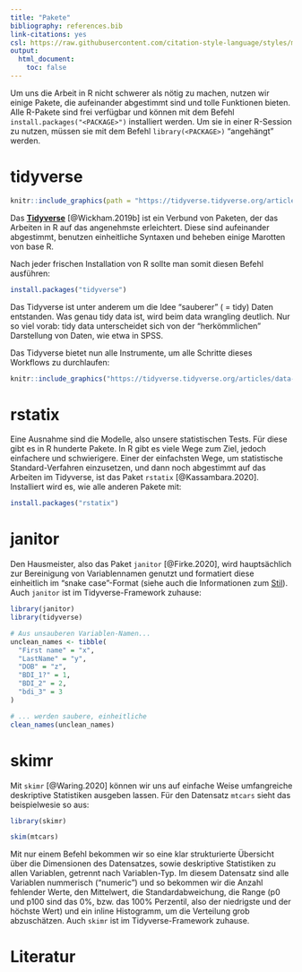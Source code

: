 ```yaml
---
title: "Pakete"
bibliography: references.bib
link-citations: yes
csl: https://raw.githubusercontent.com/citation-style-language/styles/master/apa.csl
output:
  html_document:
    toc: false
---
```


Um uns die Arbeit in R nicht schwerer als nötig zu machen, nutzen wir einige Pakete, die aufeinander abgestimmt sind und tolle Funktionen bieten. Alle R-Pakete sind frei verfügbar und können mit dem Befehl `install.packages("<PACKAGE>")` installiert werden. Um sie in einer R-Session zu nutzen, müssen sie mit dem Befehl `library(<PACKAGE>)` "angehängt" werden.

# tidyverse

```r
knitr::include_graphics(path = "https://tidyverse.tidyverse.org/articles/tidyverse-logo.png")
```


Das [**Tidyverse**](https://www.tidyverse.org/) [@Wickham.2019b] ist ein Verbund von Paketen, der das Arbeiten in R auf das angenehmste erleichtert. Diese sind aufeinander abgestimmt, benutzen einheitliche Syntaxen und beheben einige Marotten von base R.

Nach jeder frischen Installation von R sollte man somit diesen Befehl ausführen:
```r
install.packages("tidyverse")
```

Das Tidyverse ist unter anderem um die Idee "sauberer" ( = tidy) Daten entstanden. Was genau tidy data ist, wird beim data wrangling deutlich. Nur so viel vorab: tidy data unterscheidet sich von der "herkömmlichen" Darstellung von Daten, wie etwa in SPSS.

Das Tidyverse bietet nun alle Instrumente, um alle Schritte dieses Workflows zu durchlaufen:
```r
knitr::include_graphics("https://tidyverse.tidyverse.org/articles/data-science.png")
```


# rstatix
Eine Ausnahme sind die Modelle, also unsere statistischen Tests. Für diese gibt es in R hunderte Pakete. In R gibt es viele Wege zum Ziel, jedoch einfachere und schwierigere. Einer der einfachsten Wege, um statistische Standard-Verfahren einzusetzen, und dann noch abgestimmt auf das Arbeiten im Tidyverse, ist das Paket `rstatix` [@Kassambara.2020]. Installiert wird es, wie alle anderen Pakete mit:
```r
install.packages("rstatix")
```


# janitor
Den Hausmeister, also das Paket `janitor` [@Firke.2020], wird hauptsächlich zur Bereinigung von Variablennamen genutzt und formatiert diese einheitlich im "snake case"-Format (siehe auch die Informationen zum [Stil](stil.html)). Auch `janitor` ist im Tidyverse-Framework zuhause:

```r
library(janitor)
library(tidyverse)
```

```r
# Aus unsauberen Variablen-Namen...
unclean_names <- tibble(
  "First name" = "x",
  "LastName" = "y",
  "DOB" = "z",
  "BDI_1?" = 1,
  "BDI_2" = 2,
  "bdi_3" = 3
)

# ... werden saubere, einheitliche
clean_names(unclean_names)
```



# skimr
Mit `skimr` [@Waring.2020] können wir uns auf einfache Weise umfangreiche deskriptive Statistiken ausgeben lassen. Für den Datensatz `mtcars` sieht das beispielwesie so aus:

```r
library(skimr)
```

```r
skim(mtcars)
```

Mit nur einem Befehl bekommen wir so eine klar strukturierte Übersicht über die Dimensionen des Datensatzes, sowie deskriptive Statistiken zu allen Variablen, getrennt nach Variablen-Typ. Im diesem Datensatz sind alle Variablen nummerisch ("numeric") und so bekommen wir die Anzahl fehlender Werte, den Mittelwert, die Standardabweichung, die Range (p0 und p100 sind das 0%, bzw. das 100% Perzentil, also der niedrigste und der höchste Wert) und ein inline Histogramm, um die Verteilung grob abzuschätzen. Auch `skimr` ist im Tidyverse-Framework zuhause.

# Literatur